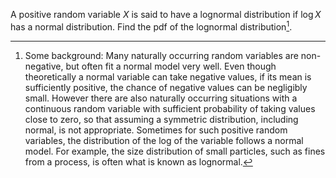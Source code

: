 A positive random variable $X$ is said to have a lognormal distribution if $\log X$  has a normal distribution.  Find the pdf of the lognormal distribution^[Some background: Many naturally occurring random variables are non-negative, but often fit a normal model very well. Even though theoretically a normal variable can take negative values, if its mean is sufficiently positive, the chance of negative values can be negligibly small. However there are also naturally occurring situations with a continuous random variable with sufficient probability of taking values close to zero, so that assuming a symmetric distribution, including normal, is not appropriate. Sometimes for such positive random variables, the distribution of the log of the variable follows a normal model. For example, the size distribution of small particles, such as fines from a process, is often what is known as lognormal.].